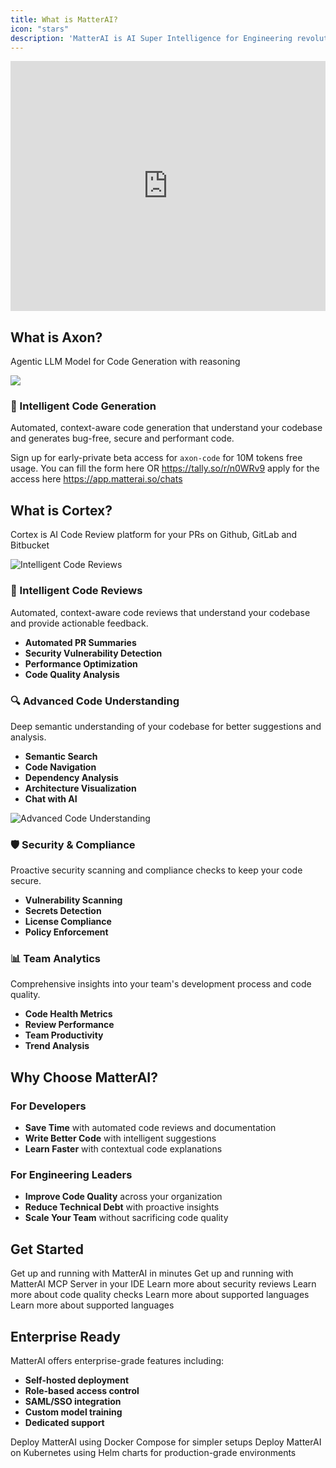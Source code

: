 ```yaml
---
title: What is MatterAI?
icon: "stars"
description: 'MatterAI is AI Super Intelligence for Engineering revolutionizing coding and reviews with AI that amplifies brilliance and accelerates innovation with Axon (LLM model for code gen) and Cortex (AI Code Review tool)'
---
```


<iframe width="100%" height="400px" src="https://www.youtube.com/embed/2MjNv7eZucM" title="MatterAI Overview" frameborder="0" allow="accelerometer; autoplay; clipboard-write; encrypted-media; gyroscope; picture-in-picture; web-share" referrerpolicy="strict-origin-when-cross-origin" allowfullscreen></iframe>

## What is Axon?
Agentic LLM Model for Code Generation with reasoning

<Frame>
  <img src="/images/axon/axon-code.png" className="block" />
</Frame>

### 🤖 Intelligent Code Generation
Automated, context-aware code generation that understand your codebase and generates bug-free, secure and performant code.

<Note>Sign up for early-private beta access for `axon-code` for 10M tokens free usage. You can fill the form here OR https://tally.so/r/n0WRv9 apply for the access here https://app.matterai.so/chats</Note>

## What is Cortex?
Cortex is AI Code Review platform for your PRs on Github, GitLab and Bitbucket

<Frame>
<img
  className="block"
  src="/images/docs-intro-1.png"
  alt="Intelligent Code Reviews"
/>
</Frame>

### 🤖 Intelligent Code Reviews
Automated, context-aware code reviews that understand your codebase and provide actionable feedback.

- **Automated PR Summaries**
- **Security Vulnerability Detection**
- **Performance Optimization**
- **Code Quality Analysis**

### 🔍 Advanced Code Understanding
Deep semantic understanding of your codebase for better suggestions and analysis.

- **Semantic Search**
- **Code Navigation**
- **Dependency Analysis**
- **Architecture Visualization**
- **Chat with AI**

<Frame>
<img
  className="block"
  src="/images/docs-intro-2.png"
  alt="Advanced Code Understanding"
/>
</Frame>

### 🛡️ Security & Compliance
Proactive security scanning and compliance checks to keep your code secure.

- **Vulnerability Scanning**
- **Secrets Detection**
- **License Compliance**
- **Policy Enforcement**

### 📊 Team Analytics
Comprehensive insights into your team's development process and code quality.

- **Code Health Metrics**
- **Review Performance**
- **Team Productivity**
- **Trend Analysis**

## Why Choose MatterAI?

### For Developers
- **Save Time** with automated code reviews and documentation
- **Write Better Code** with intelligent suggestions
- **Learn Faster** with contextual code explanations

### For Engineering Leaders
- **Improve Code Quality** across your organization
- **Reduce Technical Debt** with proactive insights
- **Scale Your Team** without sacrificing code quality

## Get Started

<CardGroup cols={2}>
  <Card
    title="Quick Start Guide"
    icon="rocket"
    href="/quickstart-ai-code-review-agent"
  >
    Get up and running with MatterAI in minutes
  </Card>
    <Card
    title="Integrate with your IDE"
    icon="rocket"
    href="/quickstart-ai-code-review-mcp-server"
  >
    Get up and running with MatterAI MCP Server in your IDE
  </Card>
  <Card
    title="Security Reviews"
    icon="shield-check"
    href="/features/security-analysis"
  >
    Learn more about security reviews
  </Card>
  <Card
    title="Code Quality Checks"
    icon="code"
    href="/features/code-quality"
  >
    Learn more about code quality checks
  </Card>
  <Card
    title="Supported Languages"
    icon="message-code"
    href="/languages/supported-languages"
  >
    Learn more about supported languages
  </Card>
    <Card
    title="Command List"
    icon="command"
    href="/features/command-list"
  >
    Learn more about supported languages
  </Card>
</CardGroup>

## Enterprise Ready

MatterAI offers enterprise-grade features including:

- **Self-hosted deployment**
- **Role-based access control**
- **SAML/SSO integration**
- **Custom model training**
- **Dedicated support**

<CardGroup cols={2}>
  <Card
    title="Docker Compose Deployment"
    icon="docker"
    href="/enterprise/self-hosted-docker-compose"
  >
    Deploy MatterAI using Docker Compose for simpler setups
  </Card>
  <Card
    title="Kubernetes Deployment"
    icon="dharmachakra"
    href="/enterprise/self-hosted-helm-chart"
  >
    Deploy MatterAI on Kubernetes using Helm charts for production-grade environments
  </Card>
</CardGroup>